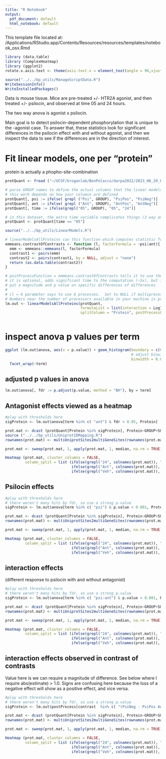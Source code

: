 ```yaml
---
title: "R Notebook"
output:
  pdf_document: default
  html_notebook: default
---
```

This template file located at:
/Applications/RStudio.app/Contents/Resources/resources/templates/notebook_osx.Rmd

```r
library (data.table)
library (ComplexHeatmap)
library (ggplot2)
rotate.x.axis.text <- theme(axis.text.x = element_text(angle = 90,vjust = 0.5, hjust=1))

source("../../bp_utils/ManageScriptData.R")
WriteSessionInfo()
WriteInstalledPackages()
```


Data is mouse tissue. Mice are pre-treated +/- HTR2A agonist, and then treated +/- psilocin, and observed at time 05 and 24 hours.

The two way anova is agonist x psilocin.

Main goal is to detect psilocin-dependent phosphorylation that is unique to the -agonist case. To answer that, these statistics look for significant differences in the psilocin effect with and without agonist, and then we inspect the data to see if the differences are in the direction of interest.

# Fit linear models, one per "protein"
protein is actually a phopho-site-combination

```r
protQuant <- fread ("~/UCSF/kroganlab/BenPolacco/darpa2022/2023_06_29_HTR2A_MB02_PH_data/2023_06_29_ProteinLevelData.csv")

# parse GROUP names to define the actual columns that the linear models will work on
# this work depends on how your columsn are defined
protQuant[, psi := ifelse( grepl ("Psi", GROUP), "PsiPos", "PsiNeg")]
protQuant[, ant := ifelse( grepl ("Ant", GROUP), "AntPos", "AntNeg")]
protQuant[, time := ifelse(grepl("05", GROUP), "05", "24")]

# in this dataset, the extra time variable complicates things (3 way anova). I simplify to a single time point
protQuant <- protQuant[time == "05"]

source("../../bp_utils/LinearModels.R")

# linearModelsAllProteins can this function which computes statistic for a contrast of two different log2FC
emmeans.contrastOfContrasts <- function (l, factorFormula = ~psi|ant){  # how does the psi effect change per antagonist level
  emm <- emmeans::emmeans(l, factorFormula)
  contrast1 <- pairs(emm)
  contrast2 <- pairs(contrast1, by = NULL, adjust = "none")
  return (as.data.table(contrast2))
}

# postProcessFunction = emmeans.contrastOfContrasts tells it to use the function above after doing anova.
# it is optional, adds significant time to the computation (~5x), but is nice to
# put a magnitude and p value on specific differences of differences
#
# cl = 6 parameter says to use 6 processes.  Set to NULL if multiprocess is failing, or higher or lower as you wish.
# Numbers near the number of processors available in your machine is probably counterproductive.
lm.out <- linearModelsAllProteins(protQuant, 
                                  formulaList = list(interaction = LogIntensities~psi + ant + ant:psi ), # you could define other models here, but we name and define one model. 
                                  splitColumn = "Protein", postProcessFunction = emmeans.contrastOfContrasts, cl = 6) |> suppressWarnings()



```

# inspect anova p values per term
```r
ggplot (lm.out$anova, aes(x = p.value)) + geom_histogram(boundary = c(0.0), 
                                                         # adjust binwidth to as narrow as is legible
                                                         binwidth = 0.005)+
  facet_wrap(~term)

```

## adjusted p values in anova
```r
lm.out$anova[, fdr := p.adjust(p.value, method = "BH"), by = term]
```


## Antagonist effects viewed as a heatmap

```r
#play with thresholds here
sigProtein <- lm.out$anova[term %in% c( "ant") & fdr < 0.05, Protein]

prot.mat <- dcast (protQuant[Protein %in% sigProtein], Protein~GROUP+SUBJECT, value.var = "LogIntensities") |> as.matrix(rownames = "Protein")
source ("../../bp_utils/UniprotIDMapping.R")
rownames(prot.mat) <- multiUniprotSites2multiGeneSites(rownames(prot.mat), species = "MOUSE")

prot.mat <- sweep(prot.mat, 1, apply(prot.mat, 1, median, na.rm = TRUE))

Heatmap (prot.mat, cluster_columns = FALSE, 
         column_split = list (ifelse(grepl("24", colnames(prot.mat)), "24", "05"),
                              ifelse(grepl("Ant", colnames(prot.mat)), "Ant+", "Ant-"),
                              ifelse(grepl("Veh", colnames(prot.mat)), "Psi-", "Psi+")))

```




## Psilocin effects

```r
#play with thresholds here
# there weren't many hits by fdr, so use a strong p.value
sigProtein <- lm.out$anova[term %in% c( "psi") & p.value < 0.001, Protein]

prot.mat <- dcast (protQuant[Protein %in% sigProtein], Protein~GROUP+SUBJECT, value.var = "LogIntensities") |> as.matrix(rownames = "Protein")
rownames(prot.mat) <- multiUniprotSites2multiGeneSites(rownames(prot.mat), species = "MOUSE")

prot.mat <- sweep(prot.mat, 1, apply(prot.mat, 1, median, na.rm = TRUE))

Heatmap (prot.mat, cluster_columns = FALSE, 
         column_split = list (ifelse(grepl("24", colnames(prot.mat)), "24", "05"),
                              ifelse(grepl("Ant", colnames(prot.mat)), "Ant+", "Ant-"),
                              ifelse(grepl("Veh", colnames(prot.mat)), "Psi-", "Psi+")))

```

## interaction effects 
(different response to psilocin with and without antagonist)

```r
#play with thresholds here
# there weren't many hits by fdr, so use a strong p.value
sigProtein <- lm.out$anova[term %in% c( "psi:ant") & p.value < 0.001, Protein]

prot.mat <- dcast (protQuant[Protein %in% sigProtein], Protein~GROUP+SUBJECT, value.var = "LogIntensities") |> as.matrix(rownames = "Protein")
rownames(prot.mat) <- multiUniprotSites2multiGeneSites(rownames(prot.mat), species = "MOUSE")

prot.mat <- sweep(prot.mat, 1, apply(prot.mat, 1, median, na.rm = TRUE))

Heatmap (prot.mat, cluster_columns = FALSE, 
         column_split = list (ifelse(grepl("24", colnames(prot.mat)), "24", "05"),
                              ifelse(grepl("Ant", colnames(prot.mat)), "Ant+", "Ant-"),
                              ifelse(grepl("Veh", colnames(prot.mat)), "Psi-", "Psi+")))

```



## interaction effects observed in contrast of contrasts

Value here is we can require a magnitude of difference.  See below where I require abs(estimate) > 1.0.  Signs are confusing here because the loss of a negative effect will show as  a positive effect, and vice versa. 

```r
#play with thresholds here
# there weren't many hits by fdr, so use a strong p.value
sigProtein <- lm.out$postProcess[contrast  %in% c( "(PsiNeg - PsiPos AntNeg) - (PsiNeg - PsiPos AntPos)") & p.value < 0.001 & abs(estimate) > 1.0, Protein]

prot.mat <- dcast (protQuant[Protein %in% sigProtein], Protein~GROUP+SUBJECT, value.var = "LogIntensities") |> as.matrix(rownames = "Protein")
rownames(prot.mat) <- multiUniprotSites2multiGeneSites(rownames(prot.mat), species = "MOUSE")

prot.mat <- sweep(prot.mat, 1, apply(prot.mat, 1, median, na.rm = TRUE))

Heatmap (prot.mat, cluster_columns = FALSE, 
         column_split = list (ifelse(grepl("24", colnames(prot.mat)), "24", "05"),
                              ifelse(grepl("Ant", colnames(prot.mat)), "Ant+", "Ant-"),
                              ifelse(grepl("Veh", colnames(prot.mat)), "Psi-", "Psi+")))

```
